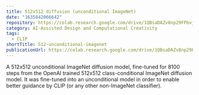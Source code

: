 ```yaml
---
title: 512x512 diffusion (unconditional ImageNet)
date: "1635842066642"
repository: https://colab.research.google.com/drive/1QBsaDAZv8np29FPbvjffbE1eytoJcsgA
category: AI-Assisted Design and Computational Creativity
tags:
  - CLIP
shortTitle: 512-unconditional-imagenet
publicationUrl: https://colab.research.google.com/drive/1QBsaDAZv8np29FPbvjffbE1eytoJcsgA
---
```


A 512x512 unconditional ImageNet diffusion model, fine-tuned for 8100 steps from the OpenAI trained 512x512 class-conditional ImageNet diffusion model. It was fine-tuned into an unconditional model in order to enable better guidance by CLIP (or any other non-ImageNet classifier).
